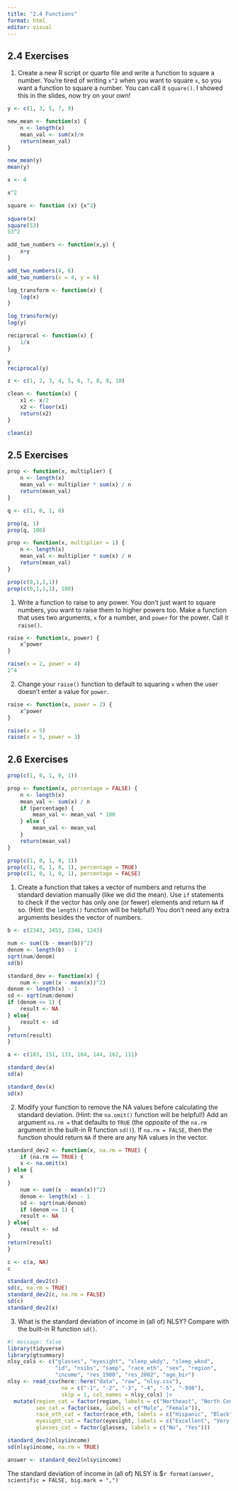 ```yaml
---
title: "2.4 Functions"
format: html
editor: visual
---
```


## 2.4 Exercises

1.  Create a new R script or quarto file and write a function to square a number. You’re tired of writing `x^2` when you want to square `x`, so you want a function to square a number. You can call it `square()`. I showed this in the slides, now try on your own!

```r
y <- c(1, 3, 5, 7, 9)

new_mean <- function(x) {
	n <- length(x)
	mean_val <- sum(x)/n
	return(mean_val)
}

new_mean(y)
mean(y)
```

```r
x <- 4

x^2

square <- function (x) {x^2}
	
square(x)
square(53)
53^2
```

```r
add_two_numbers <- function(x,y) {
	x+y
}

add_two_numbers(4, 6)
add_two_numbers(x = 4, y = 6)
```

```r
log_transform <- function(x) {
	log(x)
}

log_transform(y)
log(y)
```

```r
reciprocal <- function(x) {
	1/x
}

y
reciprocal(y)
```

```r
z <- c(1, 2, 3, 4, 5, 6, 7, 8, 9, 10)

clean <- function(x) {
	x1 <- x/2
	x2 <- floor(x1)
	return(x2)
}

clean(z)
```

## 2.5 Exercises

```r
prop <- function(x, multiplier) {
	n <- length(x)
	mean_val <- multiplier * sum(x) / n
	return(mean_val)
}

q <- c(1, 0, 1, 0)

prop(q, 1)
prop(q, 100)
```

```r
prop <- function(x, multiplier = 1) {
	n <- length(x)
	mean_val <- multiplier * sum(x) / n
	return(mean_val)
}

prop(c(0,1,1,1))
prop(c(0,1,1,1), 100)
```

1.  Write a function to raise to any power. You don’t just want to square numbers, you want to raise them to higher powers too. Make a function that uses two arguments, `x` for a number, and `power` for the power. Call it `raise()`.

```r
raise <- function(x, power) {
	x^power
}

raise(x = 2, power = 4)
2^4
```

2.  Change your `raise()` function to default to squaring `x` when the user doesn’t enter a value for `power`.

```r
raise <- function(x, power = 2) {
	x^power
}

raise(x = 5)
raise(x = 5, power = 3)
```

## 2.6 Exercises

```r
prop(c(1, 0, 1, 0, 1))

prop <- function(x, percentage = FALSE) {
	n <- length(x)
	mean_val <- sum(x) / n
	if (percentage) {
		mean_val <- mean_val * 100
	} else {
		mean_val <- mean_val
	}
	return(mean_val)
}

prop(c(1, 0, 1, 0, 1))
prop(c(1, 0, 1, 0, 1), percentage = TRUE)
prop(c(1, 0, 1, 0, 1), percentage = FALSE)
```

1.  Create a function that takes a vector of numbers and returns the standard deviation manually (like we did the mean). Use `if` statements to check if the vector has only one (or fewer) elements and return `NA` if so. (Hint: the `length()` function will be helpful!) You don’t need any extra arguments besides the vector of numbers.

```r

b <- c(2343, 2453, 2346, 1243)

num <- sum((b - mean(b))^2)
denom <- length(b) - 1
sqrt(num/denom)
sd(b)

standard_dev <- function(x) {
	num <- sum((x - mean(x))^2)
denom <- length(x) - 1
sd <- sqrt(num/denom)
if (denom <= 1) {
	result <- NA
} else{
	result <- sd
}
return(result)
}

a <- c(103, 151, 133, 104, 144, 162, 111)

standard_dev(a)
sd(a)

standard_dev(x)
sd(x)
```

2.  Modify your function to remove the NA values before calculating the standard deviation. (Hint: the `na.omit()` function will be helpful!) Add an argument `na.rm =` that defaults to `TRUE` (the *opposite* of the `na.rm` argument in the built-in R function `sd()`). If `na.rm = FALSE`, then the function should return `NA` if there are any NA values in the vector.

```r
standard_dev2 <- function(x, na.rm = TRUE) {
	if (na.rm == TRUE) {
	x <- na.omit(x)
} else {
	x
}
	num <- sum((x - mean(x))^2)
	denom <- length(x) - 1
	sd <- sqrt(num/denom)
	if (denom <= 1) {
	result <- NA
} else{
	result <- sd
}
return(result)
}

c <- c(a, NA)
c	

standard_dev2(c)
sd(c, na.rm = TRUE)
standard_dev2(c, na.rm = FALSE)
sd(c)
standard_dev2(x)

```

3.  What is the standard deviation of income in (all of) NLSY? Compare with the built-in R function `sd()`.

```r
#| message: false
library(tidyverse)
library(gtsummary)
nlsy_cols <- c("glasses", "eyesight", "sleep_wkdy", "sleep_wknd", 
               "id", "nsibs", "samp", "race_eth", "sex", "region", 
               "income", "res_1980", "res_2002", "age_bir")
nlsy <- read_csv(here::here("data", "raw", "nlsy.csv"), 
                 na = c("-1", "-2", "-3", "-4", "-5", "-998"),
                 skip = 1, col_names = nlsy_cols) |> 
  mutate(region_cat = factor(region, labels = c("Northeast", "North Central", "South", "West")),
         sex_cat = factor(sex, labels = c("Male", "Female")),
         race_eth_cat = factor(race_eth, labels = c("Hispanic", "Black", "Non-Black, Non-Hispanic")),
         eyesight_cat = factor(eyesight, labels = c("Excellent", "Very good", "Good", "Fair", "Poor")),
         glasses_cat = factor(glasses, labels = c("No", "Yes"))) 


```

```r
standard_dev2(nlsy$income)
sd(nlsy$income, na.rm = TRUE)

answer <- standard_dev2(nlsy$income)
```

The standard deviation of income in (all of) NLSY is \$`r format(answer, scientific = FALSE, big.mark = ",")`

